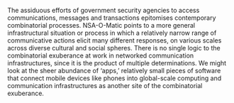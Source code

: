 The assiduous efforts of government security agencies to access communications, messages and transactions epitomises contemporary combinatorial processes. NSA-O-Matic points to a more general infrastructural situation or process in which a relatively narrow range of communicative actions  elicit many different responses, on various scales across diverse cultural and social spheres. There is no single logic to the combinatorial exuberance at work in networked communication infrastructures, since it is the product of multiple determinations. We might look at the sheer abundance of 'apps,' relatively small pieces of software that connect mobile devices like phones into global-scale computing and communication infrastructures as another site of the combinatorial exuberance.


